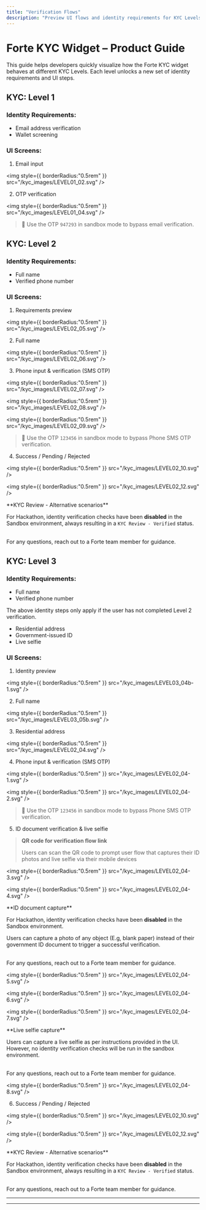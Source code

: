 ```yaml
---
title: "Verification Flows"
description: "Preview UI flows and identity requirements for KYC Levels 1 through 3 in the Forte Compliance (KYC) widget."
---
```


# Forte KYC Widget – Product Guide

This guide helps developers quickly visualize how the Forte KYC widget behaves at different KYC Levels. Each level unlocks a new set of identity requirements and UI steps.

## KYC: Level 1

### <Icon icon="badge-check" size={22} /> Identity Requirements:

- Email address verification
- Wallet screening

### <Icon icon="image" size={22} /> UI Screens:

1. Email input

<img
  style={{ borderRadius:"0.5rem" }}
  src="/kyc_images/LEVEL01_02.svg"
/>

2. OTP verification

<img
  style={{ borderRadius:"0.5rem" }}
  src="/kyc_images/LEVEL01_04.svg"
/>

> 🧪 Use the OTP `947293` in sandbox mode to bypass email verification.

## KYC: Level 2

### <Icon icon="badge-check" size={22} /> Identity Requirements:

- Full name
- Verified phone number

### <Icon icon="image" size={22} /> UI Screens:

1. Requirements preview

<img
  style={{ borderRadius:"0.5rem" }}
  src="/kyc_images/LEVEL02_05.svg"
/>

2. Full name

<img
  style={{ borderRadius:"0.5rem" }}
  src="/kyc_images/LEVEL02_06.svg"
/>

3. Phone input & verification (SMS OTP)

<img
  style={{ borderRadius:"0.5rem" }}
  src="/kyc_images/LEVEL02_07.svg"
/>

<img
  style={{ borderRadius:"0.5rem" }}
  src="/kyc_images/LEVEL02_08.svg"
/>

<img
  style={{ borderRadius:"0.5rem" }}
  src="/kyc_images/LEVEL02_09.svg"
/>

> 🧪 Use the OTP `123456` in sandbox mode to bypass Phone SMS OTP verification.

4. Success / Pending / Rejected

<img
  style={{ borderRadius:"0.5rem" }}
  src="/kyc_images/LEVEL02_10.svg"
/>

<img
  style={{ borderRadius:"0.5rem" }}
  src="/kyc_images/LEVEL02_12.svg"
/>

<Tip>
  **KYC Review - Alternative scenarios**

  For Hackathon, identity verification checks have been **disabled** in the Sandbox environment, always resulting in a `KYC Review - Verified` status.

  \
  For any questions, reach out to a Forte team member for guidance.
</Tip>

## KYC: Level 3

### <Icon icon="badge-check" size={22} /> Identity Requirements:

- Full name
- Verified phone number

<Note>
  The above identity steps only apply if the user has not completed Level 2 verification.
</Note>

- Residential address
- Government-issued ID
- Live selfie

### <Icon icon="image" size={22} /> UI Screens:

1. Identity preview

<img
  style={{ borderRadius:"0.5rem" }}
  src="/kyc_images/LEVEL03_04b-1.svg"
/>

2. Full name

<img
  style={{ borderRadius:"0.5rem" }}
  src="/kyc_images/LEVEL03_05b.svg"
/>

3. Residential address

<img
  style={{ borderRadius:"0.5rem" }}
  src="/kyc_images/LEVEL02_04.svg"
/>

4. Phone input & verification (SMS OTP)

<img
  style={{ borderRadius:"0.5rem" }}
  src="/kyc_images/LEVEL02_04-1.svg"
/>

<img
  style={{ borderRadius:"0.5rem" }}
  src="/kyc_images/LEVEL02_04-2.svg"
/>

> 🧪 Use the OTP `123456` in sandbox mode to bypass Phone SMS OTP verification.

5. ID document verification & live selfie

> **QR code for verification flow link**
>
> Users can scan the QR code to prompt user flow that captures their ID photos and live selfie via their mobile devices

<img
  style={{ borderRadius:"0.5rem" }}
  src="/kyc_images/LEVEL02_04-3.svg"
/>

<img
  style={{ borderRadius:"0.5rem" }}
  src="/kyc_images/LEVEL02_04-4.svg"
/>

<Tip>
  **ID document capture**

  For Hackathon, identity verification checks have been **disabled** in the Sandbox environment.

  Users can capture a photo of any object (E.g, blank paper) instead of their government ID document to trigger a successful verification.

  \
  For any questions, reach out to a Forte team member for guidance.
</Tip>

<img
  style={{ borderRadius:"0.5rem" }}
  src="/kyc_images/LEVEL02_04-5.svg"
/>

<img
  style={{ borderRadius:"0.5rem" }}
  src="/kyc_images/LEVEL02_04-6.svg"
/>

<img
  style={{ borderRadius:"0.5rem" }}
  src="/kyc_images/LEVEL02_04-7.svg"
/>

<Tip>
  **Live selfie capture**

  Users can capture a live selfie as per instructions provided in the UI. However, no identity verification checks will be run in the sandbox environment.

  \
  For any questions, reach out to a Forte team member for guidance.
</Tip>

<img
  style={{ borderRadius:"0.5rem" }}
  src="/kyc_images/LEVEL02_04-8.svg"
/>

6. Success / Pending / Rejected

<img
  style={{ borderRadius:"0.5rem" }}
  src="/kyc_images/LEVEL02_10.svg"
/>

<img
  style={{ borderRadius:"0.5rem" }}
  src="/kyc_images/LEVEL02_12.svg"
/>

<Tip>
  **KYC Review - Alternative scenarios**

  For Hackathon, identity verification checks have been **disabled** in the Sandbox environment, always resulting in a `KYC Review - Verified` status.

  \
  For any questions, reach out to a Forte team member for guidance.
</Tip>

---

---